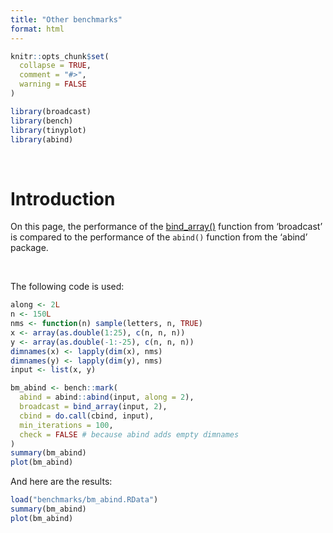 ```yaml
---
title: "Other benchmarks"
format: html
---
```


```r
knitr::opts_chunk$set(
  collapse = TRUE,
  comment = "#>",
  warning = FALSE
)
```

```r
library(broadcast)
library(bench)
library(tinyplot)
library(abind)
```


&nbsp;

# Introduction

On this page, the performance of the [bind_array()](/man/bind.qmd) function from 'broadcast' is compared to the performance of the `abind()` function from the 'abind' package.

&nbsp;

The following code is used:


```r

along <- 2L
n <- 150L
nms <- function(n) sample(letters, n, TRUE)
x <- array(as.double(1:25), c(n, n, n))
y <- array(as.double(-1:-25), c(n, n, n))
dimnames(x) <- lapply(dim(x), nms)
dimnames(y) <- lapply(dim(y), nms)
input <- list(x, y)

bm_abind <- bench::mark(
  abind = abind::abind(input, along = 2),
  broadcast = bind_array(input, 2),
  cbind = do.call(cbind, input),
  min_iterations = 100,
  check = FALSE # because abind adds empty dimnames
)
summary(bm_abind)
plot(bm_abind)

```

And here are the results:

```r
load("benchmarks/bm_abind.RData")
summary(bm_abind)
plot(bm_abind)
```



&nbsp;

&nbsp;

